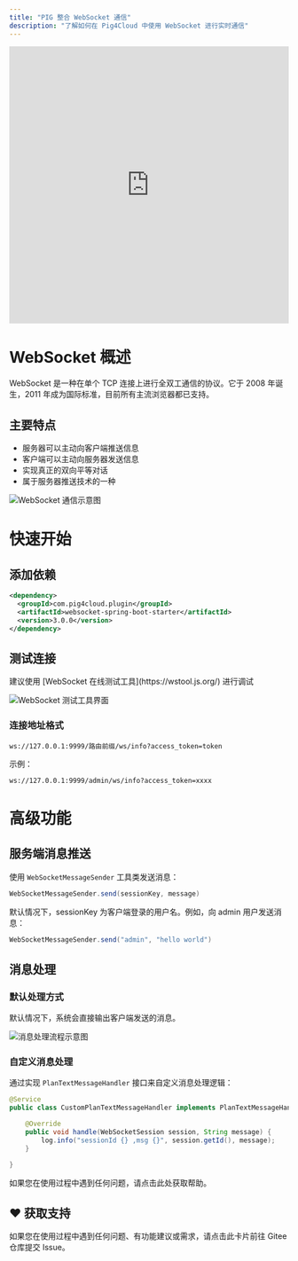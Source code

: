 ```yaml
---
title: "PIG 整合 WebSocket 通信"
description: "了解如何在 Pig4Cloud 中使用 WebSocket 进行实时通信"
---
```


<iframe
  src="https://player.bilibili.com/player.html?bvid=BV12t411B7e9&p=36&page=36&autoplay=0"
  width="100%"
  height="500"
  scrolling="no"
  border="0"
  frameborder="no"
  framespacing="0"
  allowfullscreen="true">
</iframe>

# WebSocket 概述

WebSocket 是一种在单个 TCP 连接上进行全双工通信的协议。它于 2008 年诞生，2011 年成为国际标准，目前所有主流浏览器都已支持。

## 主要特点

- 服务器可以主动向客户端推送信息
- 客户端可以主动向服务器发送信息
- 实现真正的双向平等对话
- 属于服务器推送技术的一种

![WebSocket 通信示意图](/images/1668404250586-a165fd51-9378-4d71-bfab-a5b9d038bd30.png)

# 快速开始

## 添加依赖

```xml
<dependency>
  <groupId>com.pig4cloud.plugin</groupId>
  <artifactId>websocket-spring-boot-starter</artifactId>
  <version>3.0.0</version>
</dependency>
```

## 测试连接

<Warning>
建议使用 [WebSocket 在线测试工具](https://wstool.js.org/) 进行调试
</Warning>

![WebSocket 测试工具界面](/images/1698816912994-3c28de13-39de-404a-b399-be537303484d.png)

### 连接地址格式

```shell
ws://127.0.0.1:9999/路由前缀/ws/info?access_token=token
```

示例：
```shell
ws://127.0.0.1:9999/admin/ws/info?access_token=xxxx
```

# 高级功能

## 服务端消息推送

使用 `WebSocketMessageSender` 工具类发送消息：

```java
WebSocketMessageSender.send(sessionKey, message)
```

<Warning>
默认情况下，sessionKey 为客户端登录的用户名。例如，向 admin 用户发送消息：
  
```java
WebSocketMessageSender.send("admin", "hello world")
```
</Warning>

## 消息处理

### 默认处理方式

默认情况下，系统会直接输出客户端发送的消息。

![消息处理流程示意图](/images/1668405374784-cef210f4-f49e-4f0d-928e-29fa947862e0.png)

### 自定义消息处理

通过实现 `PlanTextMessageHandler` 接口来自定义消息处理逻辑：

```java
@Service
public class CustomPlanTextMessageHandler implements PlanTextMessageHandler {

    @Override
    public void handle(WebSocketSession session, String message) {
        log.info("sessionId {} ,msg {}", session.getId(), message);
    }

}
```

<Card title="获取帮助" icon="help" href="/support">
  如果您在使用过程中遇到任何问题，请点击此处获取帮助。
</Card>

## ♥️ 获取支持
<Card title="遇到问题？" horizontal icon="link" href="https://gitee.com/log4j/pig/issues">
  如果您在使用过程中遇到任何问题、有功能建议或需求，请点击此卡片前往 Gitee 仓库提交 Issue。
</Card>

